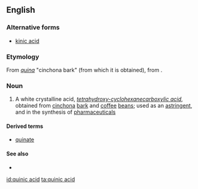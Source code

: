==English==

===Alternative forms===
* [[kinic acid]]

===Etymology===
From {{etyl|es|en}} ''[[quina#Spanish|quina]]'' "cinchona bark" (from which it is obtained), from {{etyl|qu|en}} {{m|qu|kina}}.

===Noun===
{{wikipedia}}
{{en-noun|-}}

# {{lb|en|organic compound}} A white crystalline acid, ''[[tetrahydroxy-]][[cyclohexanecarboxylic acid]]'', obtained from [[cinchona]] [[bark]] and [[coffee]] [[bean]]s; used as an [[astringent]], and in the synthesis of [[pharmaceutical]]s

====Derived terms====
* [[quinate]]

====See also====
* {{pedialite}}

[[id:quinic acid]]
[[ta:quinic acid]]